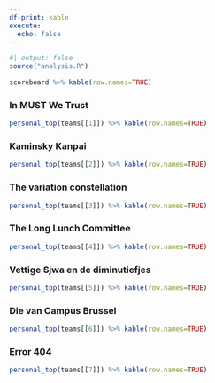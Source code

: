 ```yaml
---
df-print: kable
execute:
  echo: false
---
```


```r
#| output: false
source("analysis.R")
```

```r
scoreboard %>% kable(row.names=TRUE)
```

### In MUST We Trust

```r
personal_top(teams[[1]]) %>% kable(row.names=TRUE)
```

### Kaminsky Kanpai

```r
personal_top(teams[[2]]) %>% kable(row.names=TRUE)
```

### The variation constellation

```r
personal_top(teams[[3]]) %>% kable(row.names=TRUE)
```

### The Long Lunch Committee

```r
personal_top(teams[[4]]) %>% kable(row.names=TRUE)
```

### Vettige Sjwa en de diminutiefjes

```r
personal_top(teams[[5]]) %>% kable(row.names=TRUE)
```

### Die van Campus Brussel

```r
personal_top(teams[[6]]) %>% kable(row.names=TRUE)
```

### Error 404

```r
personal_top(teams[[7]]) %>% kable(row.names=TRUE)
```